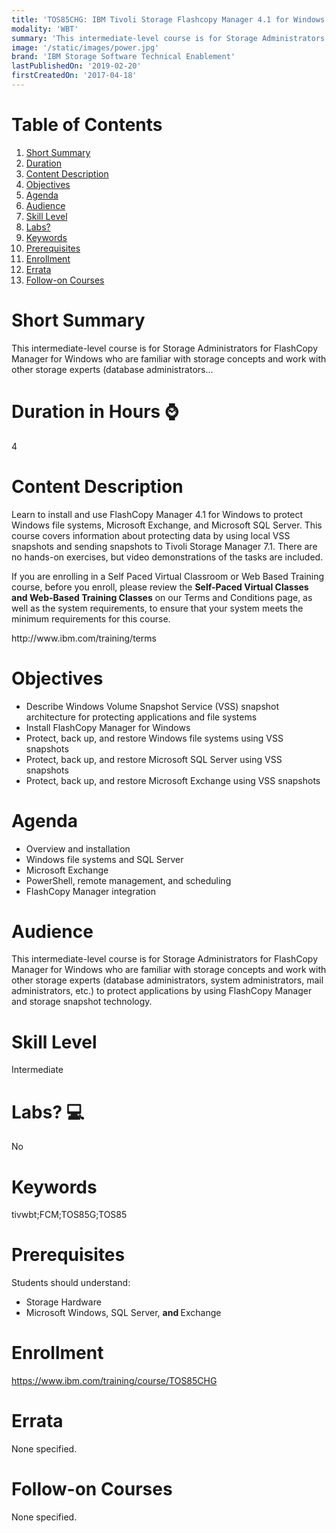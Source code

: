 ```yaml
---
title: 'TOS85CHG: IBM Tivoli Storage Flashcopy Manager 4.1 for Windows'
modality: 'WBT'
summary: 'This intermediate-level course is for Storage Administrators for FlashCopy Manager for Windows who are familiar with storage concepts and work with other storage experts (database administrators...'
image: '/static/images/power.jpg'
brand: 'IBM Storage Software Technical Enablement'
lastPublishedOn: '2019-02-20'
firstCreatedOn: '2017-04-18'
---
```

# Table of Contents
1.  [Short Summary](#short-summary)
2.  [Duration](#duration-in-hours-)
3.  [Content Description](#content-description)
4.  [Objectives](#objectives)
5.  [Agenda](#agenda)
6.  [Audience](#audience)
7.  [Skill Level](#skill-level)
8.  [Labs?](#labs-)
9.  [Keywords](#keywords)
10. [Prerequisites](#prerequisites)
11. [Enrollment](#enrollment)
12. [Errata](#errata)
13. [Follow-on Courses](#follow-on-courses)

# Short Summary
This intermediate-level course is for Storage Administrators for FlashCopy Manager for Windows who are familiar with storage concepts and work with other storage experts (database administrators...

# Duration in Hours ⌚
4

# Content Description
<p>Learn to install and use FlashCopy Manager 4.1 for Windows to protect Windows file systems, Microsoft Exchange, and Microsoft SQL Server. This course covers information about protecting data by using local VSS snapshots and sending snapshots to Tivoli Storage Manager 7.1. There are no hands-on exercises, but video demonstrations of the tasks are included.</p>

<p>If you are enrolling in a Self Paced Virtual Classroom or Web Based Training course, before you enroll, please review the <strong>Self-Paced Virtual Classes and Web-Based Training Classes</strong> on our Terms and Conditions page, as well as the system requirements, to ensure that your system meets the minimum requirements for this course.</p>

<p>http://www.ibm.com/training/terms</p>

# Objectives
<ul>
	<li>Describe Windows Volume Snapshot Service (VSS) snapshot architecture for protecting applications and file systems</li>
	<li>Install FlashCopy Manager for Windows</li>
	<li>Protect, back up, and restore Windows file systems using VSS snapshots</li>
	<li>Protect, back up, and restore Microsoft SQL Server using VSS snapshots</li>
	<li>Protect, back up, and restore Microsoft Exchange using VSS snapshots</li>
</ul>

# Agenda
<ul><li>Overview and installation</li><li>Windows file systems and SQL Server</li><li>Microsoft Exchange</li><li>PowerShell, remote management, and scheduling</li><li>FlashCopy Manager integration</li></ul>

# Audience
<p>This intermediate-level course is for Storage Administrators for FlashCopy Manager for Windows who are familiar with storage concepts and work with other storage experts (database administrators, system administrators, mail administrators, etc.) to protect applications by using FlashCopy Manager and storage snapshot technology.</p>

# Skill Level
Intermediate

# Labs? 💻
No

# Keywords
tivwbt;FCM;TOS85G;TOS85

# Prerequisites
<p>Students should understand:</p>

<ul>
	<li>Storage Hardware</li>
	<li>Microsoft Windows, SQL Server, <strong>and </strong>Exchange</li>
</ul>

# Enrollment
https://www.ibm.com/training/course/TOS85CHG

# Errata
None specified.

# Follow-on Courses
None specified.

